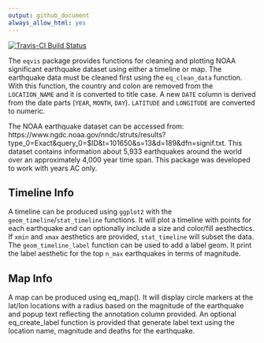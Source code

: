 ```yaml
---
output: github_document
always_allow_html: yes
---
```


[![Travis-CI Build Status](https://travis-ci.org/kaquilino/eqvis.svg?branch=master)](https://travis-ci.org/kaquilino/eqvis)

The `eqvis` package provides functions for cleaning and plotting NOAA significant earthquake dataset using either a timeline or map. The earthquake data must be cleaned first using the `eq_clean_data` function. With this function, the country and colon are removed from the `LOCATION_NAME` and it is converted to title case. A new `DATE` column is derived from the date parts (`YEAR`, `MONTH`, `DAY`). `LATITUDE` and `LONGITUDE` are converted to numeric.
  
The NOAA earthquake dataset can be accessed from: https://www.ngdc.noaa.gov/nndc/struts/results?type_0=Exact&query_0=$ID&t=101650&s=13&d=189&dfn=signif.txt. This dataset contains information about 5,933 earthquakes around the world over an approximately 4,000 year time span. This package was developed to work with years AC only.  

## Timeline Info

A timeline can be produced using `ggplot2` with the `geom_timeline`/`stat_timeline` functions. It will plot a timeline with points for each earthquake and can optionally include a size and color/fill aesthectics. If `xmin` and `xmax` aesthetics are provided, `stat_timeline` will subset the data. The `geom_timeline_label` function can be used to add a label geom. It print the label aesthetic for the top `n_max` earthquakes in terms of magnitude.

## Map Info

A map can be produced using eq_map(). It will display circle markers at the lat/lon locations with a radius based on the magnitude of the earthquake and popup text reflecting the annotation column provided. An optional eq_create_label function is provided that generate label text using the location name, magnitude and deaths for the earthquake.